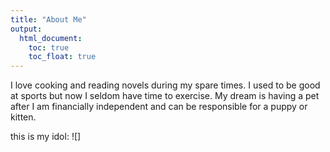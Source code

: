 ```yaml
---
title: "About Me"
output: 
  html_document:
    toc: true
    toc_float: true
---
```



I love cooking and reading novels during my spare times.
I used to be good at sports but now I seldom have time to exercise.
My dream is having a pet after I am financially independent and can be responsible for a puppy or kitten.

this is my idol:
![]